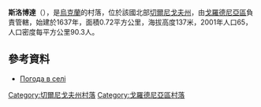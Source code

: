 {{coord|51|55|59|N|31|43|33|E|scale:100000|display=title}}

'''斯洛博達'''（{{lang-uk|Слобода}}），是[[烏克蘭|烏克蘭]]的村落，位於該國北部[[切爾尼戈夫州|切爾尼戈夫州]]，由[[戈羅德尼亞區|戈羅德尼亞區]]負責管轄，始建於1637年，面積0.72平方公里，海拔高度137米，2001年人口65，人口密度每平方公里90.3人。

==參考資料==
*[http://weather.in.ua/ua/chernigovskaja/22051 Погода в селі ] {{Wayback|url=http://weather.in.ua/ua/chernigovskaja/22051 |date=20201001113612 }}

[[Category:切爾尼戈夫州村落|Category:切爾尼戈夫州村落]]
[[Category:戈羅德尼亞區村落|Category:戈羅德尼亞區村落]]


{{Chernihiv-geo-stub}}